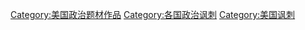 [[Category:美国政治题材作品|Category:美国政治题材作品]]
[[Category:各国政治讽刺|Category:各国政治讽刺]]
[[Category:美国讽刺|Category:美国讽刺]]